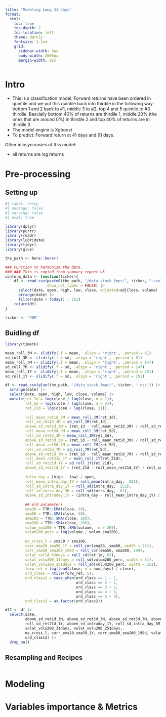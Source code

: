 ```yaml
---
title: "Modeling Long 31 days"
format: 
  html: 
    toc: true
    toc-depth: 2
    toc-location: left
    theme: darkly
    fontsize: 1.1em
    grid: 
      sidebar-width: 0px
      body-width: 2000px
      margin-width: 0px
---
```


# Intro 

* This is a classification model.  Forward returns have been ordered in quintile and we put this quintile back into thirdile in the following way: bottom 1 and 2 back to #1, middle 3 to #2, top 4 and 5 quintile to #3 thirdile.  Bascially bottom 40% of returns are thirdile 1, middle 20% (the ones that are around 0%) in thirdile 2 and top 40% of returns are in thirdile 3. 
* The model engine is Xgboost  
* To predict: Forward return at 41 days and 61 days.  

Other idiosyncrasies of this model: 

* all returns are log returns

# Pre-processing 

## Setting up 

```r
#| label: setup
#| message: false
#| warning: false
#| eval: true

library(dplyr)
library(purrr)
library(readr)
library(lubridate)
library(tidyr)
library(glue)

the_path <- here::here()

### Function to harmonize the data. 
### ### This is copied from summary_report_v3
conform_data <- function(ticker){
    df <- read_csv(paste0(the_path, "/data_stock_fmpr/", ticker, ".csv"), 
                   show_col_types = FALSE) |>  
      select(date, open, high, low, close, adjusted=adjClose, volume) |>  
      arrange(date) |> 
      filter(date < today() - 252)
    return(df)
}

ticker <- 'YUM'
```

## Buidling df 

```r
library(timetk)

mean_roll_3M <- slidify(.f = mean, .align = 'right', .period = 61)
sd_roll_3M <- slidify(.f = sd, .align = 'right', .period = 61)
mean_roll_7M <- slidify(.f = mean, .align = 'right', .period = 147)
sd_roll_7M <- slidify(.f = sd, .align = 'right', .period = 147)
mean_roll_1Y <- slidify(.f = mean, .align = 'right', .period = 251)
sd_roll_1Y <- slidify(.f = sd, .align = 'right', .period = 251)

df <- read_csv(glue(the_path, '/data_stock_fmpr/', ticker, '.csv')) |> 
  arrange(date) |> 
  select(date, open, high, low, close, volume) |>
  mutate(ret_1d = log(close / lag(close, n = 1)), 
         ret_5d = log(close / lag(close, n = 5)), 
         ret_21d = log(close / lag(close, 21)), 
         
         roll_mean_ret1d_3M = mean_roll_3M(ret_1d), 
         roll_sd_ret1d_3M = sd_roll_3M(ret_1d), 
         above_sd_ret1d_3M = (ret_1d - roll_mean_ret1d_3M) / roll_sd_ret1d_3M, 
         roll_mean_ret5d_3M = mean_roll_3M(ret_5d), 
         roll_sd_ret5d_3M = mean_roll_3M(ret_5d), 
         above_sd_ret5d_3M = (ret_5d - roll_mean_ret5d_3M) / roll_sd_ret5d_3M, 
         roll_mean_ret5d_7M = mean_roll_7M(ret_5d), 
         roll_sd_ret5d_7M = sd_roll_7M(ret_5d), 
         above_sd_ret5d_7M = (ret_5d - roll_mean_ret5d_7M) / roll_sd_ret5d_7M, 
         roll_mean_ret21d_1Y = mean_roll_1Y(ret_21d), 
         roll_sd_ret21d_1Y = sd_roll_1Y(ret_21d),          
         above_sd_ret21d_1Y = (ret_21d - roll_mean_ret21d_1Y) / roll_sd_ret21d_1Y,
         
         intra_day = (high - low) / open, 
         roll_mean_intra_day_1Y = roll_mean(intra_day,  251), 
         roll_sd_intra_day_1Y = roll_sd(intra_day,  251), 
         roll_sd_intra_day_3M = roll_sd(intra_day,  61), 
         above_sd_intraday_1Y = (intra_day - roll_mean_intra_day_1Y) / roll_sd_intra_day_1Y, 
         
         ## old parameters
         ema20 = TTR::EMA(close, 20), 
         sma50 = TTR::SMA(close, 50), 
         sma100 = TTR::SMA(close, 100), 
         sma200 = TTR::SMA(close, 200),
         volum_sma200 = TTR::SMA(volume,  n = 200), 
         volum200_perc = log(volume / volum_sma200), 
         
         ma_cross_l = sma50 / sma100, 
         corr_ema20_sma50_1Y = roll_cor(ema20, sma50, width = 251), 
         corr_sma50_sma200_199d = roll_cor(sma50, sma200, 199), 
         volat_ret1d_63days = roll_sd(ret_1d, 63), 
         volat_volu200_31days = roll_sd(volum200_perc, width = 31), 
         volat_volu200_251days = roll_sd(volum200_perc, width = 251), 
         forw_ret = log(lead(close, n = num_days) / close), 
         ord_class = ntile(forw_ret, 5), 
         ord_class2 = case_when(ord_class == 1 ~ 1, 
                                ord_class == 2 ~ 1, 
                                ord_class == 3 ~ 2, 
                                ord_class == 4 ~ 3, 
                                ord_class == 5 ~ 3), 
         ord_class2 = as.factor(ord_class2))

df2 <- df |> 
  select(date, 
         above_sd_ret1d_3M, above_sd_ret5d_3M, above_sd_ret5d_7M, above_sd_ret21d_1Y,
         roll_sd_ret21d_1Y, above_sd_intraday_1Y, roll_sd_intra_day_3M, 
         volat_volu200_31days, volat_volu200_251days, 
         ma_cross_l, corr_ema20_sma50_1Y, corr_sma50_sma200_199d, volat_ret1d_63days, 
         ord_class2) |> 
  drop_na()
```

## Resampling and Recipes 

```r

```


# Modeling 

# Variables importance & Metrics 